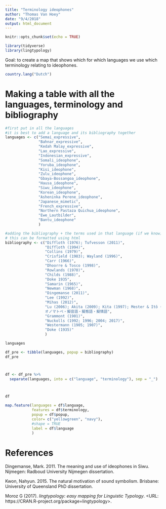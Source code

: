 ```yaml
---
title: "Terminology ideophones"
author: "Thomas Van Hoey"
date: "9/4/2018"
output: html_document
---
```


```r
knitr::opts_chunk$set(echo = TRUE)

library(tidyverse)
library(lingtypology)
```

Goal: to create a map that shows which for which languages we use which terminology relating to ideophones.


```r
country.lang("Dutch")
```





# Making a table with all the languages, terminology and bibliography
```r
#first put in all the languages
#it is best to add a language and its bibliography together
languages <- c("Semai_expressive",
               "Bahnar_expressive",
               "Kedah Malay_expressive",
               "Lao_expressive",
               "Indonesian_expressive",
               "Somali_ideophone",
               "Yoruba_ideophone",
               "Kisi_ideophone",
               "Zulu_ideophone",
               "Gbaya-Bossangoa_ideophone",
               "Hausa_ideophone",
               "Siwu_ideophone",
               "Korean_ideophone",
               "Asheninka Perene_ideophone",
               "Japanese_mimetic",
               "French_expressive",
               "Northern Pastaza Quichua_ideophone",
               "Ewe_Lautbilder",
               "Bantu_ideophone"
               )

#adding the bibliography + the terms used in that language (if we know)
# this can be formatted using html
bibliography <- c("Diffloth (1976); Tufvesson (2011)",
                  "Diffloth (1994)",
                  "Collins (1979)",
                  "Crisfield (1983); Wayland (1996)",
                  "Carr (1966)",
                  "Dhoorre & Tosco (1998)",
                  "Rowlands (1970)",
                  "Childs (1988)",
                  "Doke 1935",
                  "Samarin (1965)",
                  "Newman (1968)",
                  "Dingemanse (2011)",
                  "Lee (1992)",
                  "Mihas (2012)",
                  "Lu (2006); Akita (2009); Kita (1997); Mester & Itô (1989), Rodrigues (1604) <br>
                  オノマトペ・擬音語・擬態語・擬情語",
                  "Grammont (1901)",
                  "Nuckolls (1992; 1996; 2004; 2017)",
                  "Westermann (1905; 1907)",
                  "Doke (1935)"
                  )

languages

df_pre <- tibble(languages, popup = bibliography)
df_pre



df <- df_pre %>% 
  separate(languages, into = c("language", "terminology"), sep = "_")



df


```




```r
map.feature(languages = df$language,
            features = df$terminology,
            popup = df$popup,
            color= c("yellowgreen", "navy"),
            #shape = TRUE
            label = df$language
            )

```






# References



Dingemanse, Mark. 2011. The meaning and use of ideophones in Siwu. Nijmegen: Radboud University Nijmegen dissertation.


Kwon, Nahyun. 2015. The natural motivation of sound symbolism. Brisbane: University of Queensland PhD dissertation.


Moroz G (2017). _lingtypology: easy mapping for Linguistic Typology_. <URL: https://CRAN.R-project.org/package=lingtypology>.

